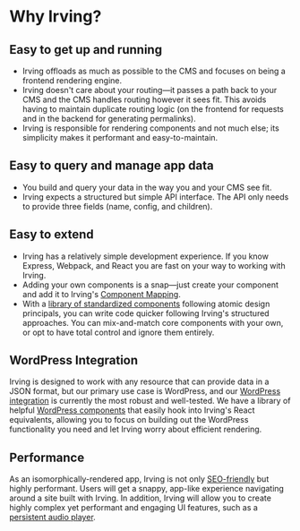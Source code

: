 <Meta title="Intro|Why Irving?" />

# Why Irving?
## Easy to get up and running
* Irving offloads as much as possible to the CMS and focuses on being a frontend rendering engine.
* Irving doesn't care about your routing—it passes a path back to your CMS and the CMS handles routing however it sees fit. This avoids having to maintain duplicate routing logic (on the frontend for requests and in the backend for generating permalinks).
* Irving is responsible for rendering components and not much else; its simplicity makes it performant and easy-to-maintain.

## Easy to query and manage app data
* You build and query your data in the way you and your CMS see fit.
* Irving expects a structured but simple API interface. The API only needs to provide three fields (name, config, and children).

## Easy to extend
* Irving has a relatively simple development experience. If you know Express, Webpack, and React you are fast on your way to working with Irving.
* Adding your own components is a snap—just create your component and add it to Irving's [Component Mapping](?path=/docs/components-components-endpoint--page).
* With a [library of standardized components](?path=/docs/components-components-library--page) following atomic design principals, you can write code quicker following Irving's structured approaches. You can mix-and-match core components with your own, or opt to have total control and ignore them entirely.

## WordPress Integration
Irving is designed to work with any resource that can provide data in a JSON format, but our primary use case is WordPress, and our [WordPress integration](?path=/docs/intro-wordpress--page) is currently the most robust and well-tested. We have a library of helpful [WordPress components](?path=/docs/wordpress-components-table-of-contents--page) that easily hook into Irving's React equivalents, allowing you to focus on building out the WordPress functionality you need and let Irving worry about efficient rendering.

## Performance
As an isomorphically-rendered app, Irving is not only [SEO-friendly](?path=/docs/features-seo--page) but highly performant. Users will get a snappy, app-like experience navigating around a site built with Irving. In addition, Irving will allow you to create highly complex yet performant and engaging UI features, such as a [persistent audio player](?path=/docs/packages-audio-player--page).